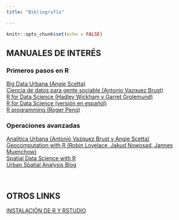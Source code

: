 ```yaml
---
title: "Bibliografía"

---
```


```r
knitr::opts_chunk$set(echo = FALSE)
```



## MANUALES DE INTERÉS

### Primeros pasos en R

[Big Data Urbana (Angie Scetta)](https://angiescetta.github.io/big-data-urbana)  
[Ciencia de datos para gente sociable (Antonio Vazquez Brust)](https://bitsandbricks.github.io/ciencia_de_datos_gente_sociable)   
[R for Data Science (Hadley Wickham y Garret Grolemund)](https://r4ds.had.co.nz)  
[R for Data Science (versión en español)](https://es.r4ds.hadley.nz/)  
[R programming (Roger Peng)](https://leanpub.com/rprogramming)  

### Operaciones avanzadas 
[Analítica Urbana (Antonio Vazquez Brust y Angie Scetta)](https://analiticaurbana.netlify.app)  
[Geocomputation with R (Robin Lovelace, Jakud Nowosad, Jannes Muenchow)](https://geocompr.robinlovelace.net/)  
[Spatial Data Science with R](https://rspatial.org/raster/index.html)  
[Urban Spatial Analysis Blog](http://urbanspatialanalysis.com/blog/ )  


</br> 

## OTROS LINKS

[INSTALACIÓN DE R Y RSTUDIO](https://docs.google.com/document/d/1XtZyCzL6yJwDHsxtwsNO-qdpumNusnlstRrSWjjIyRg/edit)



